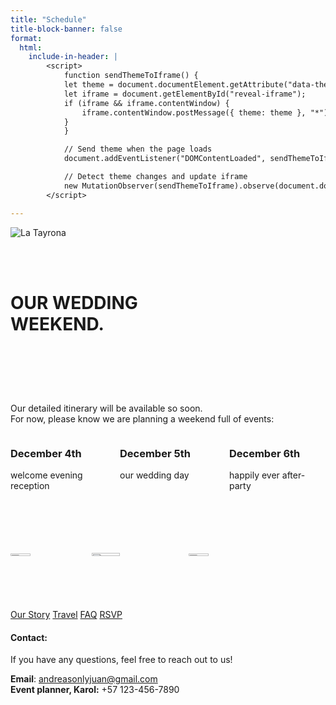 ```yaml
---
title: "Schedule"
title-block-banner: false
format: 
  html:
    include-in-header: |
        <script>
            function sendThemeToIframe() {
            let theme = document.documentElement.getAttribute("data-theme");
            let iframe = document.getElementById("reveal-iframe");
            if (iframe && iframe.contentWindow) {
                iframe.contentWindow.postMessage({ theme: theme }, "*");
            }
            }

            // Send theme when the page loads
            document.addEventListener("DOMContentLoaded", sendThemeToIframe);

            // Detect theme changes and update iframe
            new MutationObserver(sendThemeToIframe).observe(document.documentElement, { attributes: true, attributeFilter: ["data-theme"] });
        </script>

---
```


![](images/layingsand.jpg "La Tayrona"){#home .full-width-image}

<br>
<br>

# OUR WEDDING <br> WEEKEND.{.splash-title}
<br>

#

<!-- #
<div class="bleed-section bg-party text-center">


::: columns

::: {.column width="40%"}


Our detailed Itinerary will be available soon. For now, please know we are planning a weekend full of events --

### Welcome Party

Thursday, 4th of December, 2025 



### Our big day

Friday, 5th of December, 2025, 4:00PM 


### Weekend send-off event (optional)

Saturday, 6th of December, 2025


::: 

::: {.column width="50%"  }
 

<div class="center-flex no-bottom-border">
  ![](images/monogram1.png){width=50% max-height=70%}
</div>

:::
:::


</div>  -->



<div class="bleed-section bg-party text-center">
<br>
<br>
Our detailed itinerary will be available so soon. <br>
For now, please know we are planning a weekend full of events:


<!-- ## <br><span class="highlight-heading">*OUR WEDDING WEEKEND*</span> {.no-anchor .text-center .no-margin-top} -->



:::: {.columns .text-center .dates}

::: {.column width="30%"}
<div class="dates">

### December 4th 

welcome evening reception 
</div>


:::

::: {.column width="30%"}
<div class="dates">

### December 5th  

our wedding day
</div>


:::

::: {.column width="30%"}
<div class="dates">

### December 6th  

happily ever after-party
</div>


:::

::::
<!-- 
<div class="pt-5"><br>
If possible, we would recommend looking into flying in Thursday and flying out Sunday (at the earliest). 

We’d also encourage staying past Sunday at your leisure so you can explore everything this beautiful region has to offer. 

Check out our FAQs for more insight into traveling in Santa Marta and Colombia in general.
</div> -->


<br>
<br>




</div>

<div class="sneak-peek">


:::: {.columns}



::: {.column width="100%"}


<div class="photo-center">

![](images/mainslide.jpg){width="25%"}
![](images/AJ_water2.jpg){width="30%"}
![](images/mainslide2.jpg){width="25%"}

</div>

:::
:::: 


</div>




:::{.text-center}
<br>
<br>

[Our Story](story.html){.theme-button} 
<!-- [Schedule](story.html){.theme-button}  -->
[Travel](story.html){.theme-button}
[FAQ](faq.html){.theme-button}
[RSVP](story.html){.theme-button} 


#### Contact:

If you have any questions, feel free to reach out to us!

**Email**: [andreasonlyjuan@gmail.com](mailto:andreasonlyjuan@gmail.com) <BR>
**Event planner, Karol:** +57 123-456-7890

:::